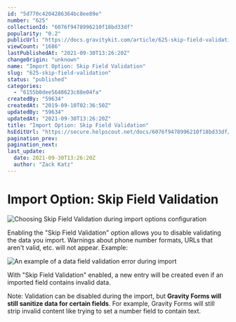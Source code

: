 ```yaml
---
id: "5d770c4204286364bc8ee89e"
number: "625"
collectionId: "6076f9478996210f18bd33df"
popularity: "0.2"
publicUrl: "https://docs.gravitykit.com/article/625-skip-field-validation"
viewCount: "1686"
lastPublishedAt: "2021-09-30T13:26:20Z"
changeOrigin: "unknown"
name: "Import Option: Skip Field Validation"
slug: "625-skip-field-validation"
status: "published"
categories: 
  - "6155b0dee5648623c88e04fa"
createdBy: "59634"
createdAt: "2019-09-10T02:36:50Z"
updatedBy: "59634"
updatedAt: "2021-09-30T13:26:20Z"
title: "Import Option: Skip Field Validation"
hsEditUrl: "https://secure.helpscout.net/docs/6076f9478996210f18bd33df/article/5d770c4204286364bc8ee89e"
pagination_prev: 
pagination_next: 
last_update:
  date: 2021-09-30T13:26:20Z
  author: "Zack Katz"
---
```


# Import Option: Skip Field Validation

![Choosing Skip Field Validation during import options configuration](https://s3.amazonaws.com/helpscout.net/docs/assets/54c58489e4b051242988532c/images/5d77f8912c7d3a7e9ae0fbf3/file-gfx8vKqInw.png)

Enabling the "Skip Field Validation" option allows you to disable validating the data you import. Warnings about phone number formats, URLs that aren't valid, etc. will not appear. Example:

![An example of a data field validation error during import](https://s3.amazonaws.com/helpscout.net/docs/assets/54c58489e4b051242988532c/images/5d77fa842c7d3a7e9ae0fc08/file-2fLioJUJI8.png)

With "Skip Field Validation" enabled, a new entry will be created even if an imported field contains invalid data.

Note: Validation can be disabled during the import, but **Gravity Forms will still sanitize data for certain fields**. For example, Gravity Forms will still strip invalid content like trying to set a number field to contain text.